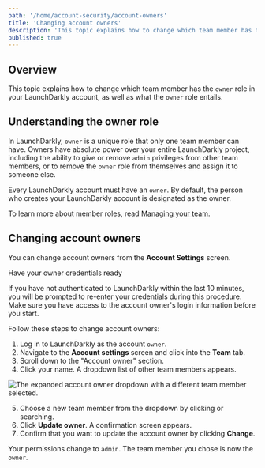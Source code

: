 ```yaml
---
path: '/home/account-security/account-owners'
title: 'Changing account owners'
description: 'This topic explains how to change which team member has the `owner` role in your LaunchDarkly account, as well as what the `owner` role entails.'
published: true
---
```


## Overview

This topic explains how to change which team member has the `owner` role in your LaunchDarkly account, as well as what the `owner` role entails. 

## Understanding the owner role

In LaunchDarkly, `owner` is a unique role that only one team member can have. Owners have absolute power over your entire LaunchDarkly project, including the ability to give or remove `admin` privileges from other team members, or to remove the `owner` role from themselves and assign it to someone else. 

Every LaunchDarkly account must have an `owner`. By default, the person who creates your LaunchDarkly account is designated as the owner.

To learn more about member roles, read [Managing your team](/home/account-security/managing-your-team).

## Changing account owners

You can change account owners from the **Account Settings** screen.

<Callout intent="info">
  <CalloutTitle>Have your owner credentials ready</CalloutTitle>
  <CalloutDescription>

  If you have not authenticated to LaunchDarkly within the last 10 minutes, you will be prompted to re-enter your credentials during this procedure. Make sure you have access to the account owner's login information before you start.

</CalloutDescription>
</Callout>

Follow these steps to change account owners:

1. Log in to LaunchDarkly as the account `owner`.
2. Navigate to the **Account settings** screen and click into the **Team** tab.
3. Scroll down to the "Account owner" section.
4. Click your name. A dropdown list of other team members appears.

![The expanded account owner dropdown with a different team member selected.](../../images/account-settings-team-change-owner-dropdown.png)

5. Choose a new team member from the dropdown by clicking or searching.
6. Click **Update owner**. A confirmation screen appears.
7. Confirm that you want to update the account owner by clicking **Change**.

Your permissions change to `admin`. The team member you chose is now the `owner`.

